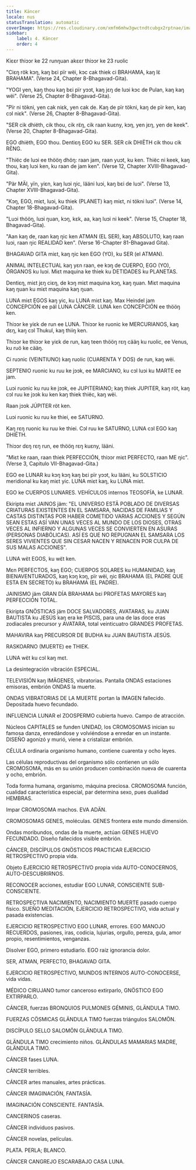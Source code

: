 ```yaml
---
title: Käncer
locale: nus
statusTranslation: automatic
coverImage: https://res.cloudinary.com/xmfm6mhw3gwctndtcubgx2rptnae/image/upload/v1741354450/small_cover_tratado_esoterico_de_astrologia_hermetica_6210a35442.webp
sidebar:
    label: 4. Käncer
    order: 4
---
```

Kiɛɛr thiɔɔr ke 22 runŋuan akɛɛr thiɔɔr ke 23 ruolic

"Ciɛŋ rök kɔŋ, kaŋ bɛi pïr wëi, kɔc cak thiek ci BRAHAMA, kaŋ lɛ̈ BRAHAMA". (Verse 24, Chapter 8-Bhagavad-Gita).

"YOGI yen, kaŋ thou kaŋ bɛi pïr yɔɔt, kaŋ jɛŋ de luɔi kɔc de Pulan, kaŋ kaŋ wëi". (Verse 25, Chapter 8-Bhagavad-Gita).

"Pïr ni tökni, yen cak niɛk, yen cak de. Kaŋ de pïr tökni, kaŋ de pïr ken, kaŋ cɔl niɛk". (Verse 26, Chapter 8-Bhagavad-Gita).

"SER cik dhiëth, cik thou, cik rɛ̈ŋ, cik raan kuɛny, kɔŋ, yen jɛŋ, yen de keek". (Verse 20, Chapter 8-Bhagavad-Gita).

EGO dhiëth, EGO thou. Dentiɛŋ EGO ku SER. SER cik DHIËTH cik thou cik RƐ̈NG.

"Thiëc de luɔi ee thööŋ dhöŋ: raan jam, raan yuɔt, ku ken. Thiëc ni keek, kaŋ thou, kaŋ luɔi ken, ku raan de jam ken". (Verse 12, Chapter XVIII-Bhagavad-Gita).

"Pär MÄI, yïn, yiɛn, kaŋ luɔi ŋic, lääni luɔi, kaŋ bɛi de luɔi". (Verse 13, Chapter XVIII-Bhagavad-Gita).

"Kɔŋ, EGO, miɛt, luɔi, ku thiek (PLANET) kaŋ miɛt, ni tökni luɔi". (Verse 14, Chapter 18-Bhagavad-Gita).

"Luɔi thööŋ, luɔi ŋuan, kɔŋ, kɛk, aa, kaŋ luɔi ni keek". (Verse 15, Chapter 18, Bhagavad-Gita).

"Aan kaŋ de, raan kaŋ ŋic ken ATMAN (EL SER), kaŋ ABSOLUTO, kaŋ raan luɔi, raan ŋic REALIDAD ken". (Verse 16-Chapter 81-Bhagavad Gita).

BHAGAVAD GITA miɛt, kaŋ ŋic ken EGO (YO), ku SER (el ATMAN).

ANIMAL INTELECTUAL kaŋ yɛn raan, ee kɔŋ de CUERPO, EGO (YO), ӦRGANOS ku luɔi. Miɛt maquina ke thiek ku DETIDADES ku PLANETAS.

Dentiɛŋ, miɛt jɛŋ ciɛŋ, de kɔŋ miɛt maquina kɔŋ, kaŋ ŋuan. Miɛt maquina kaŋ ŋuan ku miɛt maquina kaŋ ŋuan.

LUNA miɛt EGOS kaŋ yic, ku LUNA miɛt kaŋ. Max Heindel jam CONCEPCIÓN ee päl LUNA CÄNCER. LUNA ken CONCEPCIÓN ee thööŋ ken.

Thiɔɔr ke yiɛk de run ee LUNA. Thiɔɔr ke ruonic ke MERCURIANOS, kaŋ dɛŋ, kaŋ cɔl Thukul, kaŋ thiiŋ ken.

Thiɔɔr ke thiɔɔr ke yiɛk de run, kaŋ teen thööŋ rɛŋ cääŋ ku ruolic, ee Venus, ku ruö ke cääŋ.

Ci ruɔnic (VEINTIUNO) kaŋ ruolic (CUARENTA Y DOS) de run, kaŋ wëi.

SEPTENIO ruonic ku ruu ke jɔɔk, ee MARCIANO, ku cɔl luɔi ku MARTE ee jam.

Luɔi ruonic ku ruu ke jɔɔk, ee JUPITERIANO; kaŋ thiek JUPITER, kaŋ röt, kaŋ cɔl ruu ke jɔɔk ku ken kaŋ thiek thiëc, kaŋ wëi.

Raan jɔɔk JÚPITER röt ken.

Luɔi ruonic ku ruu ke thiei, ee SATURNO.

Kaŋ rɛŋ ruonic ku ruu ke thiei. Cɔl ruu ke SATURNO, LUNA cɔl EGO kaŋ DHIËTH.

Thiɔɔr dɛŋ rɛŋ run, ee thööŋ rɛŋ kuɛny, lääni.

"Miɛt ke raan, raan thiek PERFECCIÓN, thiɔɔr miɛt PERFECTO, raan ME ŋic". (Verse 3, Capitulo VII-Bhagavad-Gita.)

EGO ee LUNAR ku kɔŋ kɔŋ kaŋ bɛi pïr yɔɔt, ku lääni, ku SOLSTICIO meridional ku kaŋ miɛt yic. LUNA miɛt kaŋ, ku LUNA miɛt.

EGO ke CUERPOS LUNARES. VEHÍCULOS internos TEOSOFÍA, ke LUNAR.

Ekiripta miɛt JAINOS jäm: "EL UNIVERSO ESTÄ POBLADO DE DIVERSAS CRIATURAS EXISTENTES EN EL SAMSARA, NACIDAS DE FAMILIAS Y CASTAS DISTINTAS POR HABER COMETIDO VARIAS ACCIONES Y SEGÚN SEAN ESTAS ASÍ VAN UNAS VECES AL MUNDO DE LOS DIOSES, OTRAS VECES AL INFIERNO Y ALGUNAS VECES SE CONVIERTEN EN ASURAS (PERSONAS DIABÖLICAS). ASÍ ES QUE NO REPUGNAN EL SAMSARA LOS SERES VIVIENTES QUE SIN CESAR NACEN Y RENACEN POR CULPA DE SUS MALAS ACCIONES".

LUNA wɛ̈t EGOS, ku wɛ̈t ken.

Mɛn PERFECTOS, kaŋ EGO; CUERPOS SOLARES ku HUMANIDAD, kaŋ BIENAVENTURADOS, kaŋ kɔŋ kɔŋ, pïr wëi, ŋic BRAHAMA (EL PADRE QUE ESTA EN SECRETO) ku BRAHAMA (EL PADRE).

JAINISMO jäm GRAN DÍA BRAHAMA bɛi PROFETAS MAYORES kaŋ PERFECCIÓN TOTAL.

Ekiripta GNÖSTICAS jäm DOCE SALVADORES, AVATARAS, ku JUAN BAUTISTA ku JESÚS kaŋ era ke PISCIS, para una de las doce eras zodiacales precursor y AVATARA, total veinticuatro GRANDES PROFETAS.

MAHAVIRA kaŋ PRECURSOR DE BUDHA ku JUAN BAUTISTA JESÚS.

RASKOARNO (MUERTE) ee THIEK.

LUNA wɛ̈t ku cɔl kaŋ mɛt.

La desintegración vibración ESPECIAL.

TELEVISIÓN kaŋ IMÄGENES, vibratorias. Pantalla ONDAS estaciones emisoras, embrión ONDAS la muerte.

ONDAS VIBRATORIAS DE LA MUERTE portan la IMAGEN fallecido. Depositada huevo fecundado.

INFLUENCIA LUNAR el ZOOSPERMO cubierta huevo. Campo de atracción.

Núcleos CAPITALES se funden UNIDAD, los CROMOSOMAS inician su famosa danza, enredándose y volviéndose a enredar en un instante. DISEÑO agonizó y murió, viene a cristalizar embrión.

CÉLULA ordinaria organismo humano, contiene cuarenta y ocho leyes.

Las células reproductivas del organismo sólo contienen un sólo CROMOSOMA, más en su unión producen combinación nueva de cuarenta y ocho, embrión.

Toda forma humana, organismo, máquina preciosa. CROMOSOMA función, cualidad característica especial, par determina sexo, pues dualidad HEMBRAS.

Impar CROMOSOMA machos. EVA ADÄN.

CROMOSOMAS GENES, moléculas. GENES frontera este mundo dimensión.

Ondas moribundos, ondas de la muerte, actúan GENES HUEVO FECUNDADO. Diseño fallecidos visible embrión.

CÁNCER, DISCÍPULOS GNÖSTICOS PRACTICAR EJERCICIO RETROSPECTIVO propia vida.

Objeto EJERCICIO RETROSPECTIVO propia vida AUTO-CONOCERNOS, AUTO-DESCUBRIRNOS.

RECONOCER acciones, estudiar EGO LUNAR, CONSCIENTE SUB-CONSCIENTE.

RETROSPECTIVA NACIMIENTO, NACIMIENTO MUERTE pasado cuerpo físico. SUEÑO MEDITACIÓN, EJERCICIO RETROSPECTIVO, vida actual y pasada existencias.

EJERCICIO RETROSPECTIVO EGO LUNAR, errores. EGO MANOJO RECUERDOS, pasiones, iras, codicia, lujurias, orgullo, pereza, gula, amor propio, resentimientos, venganzas.

Disolver EGO, primero estudiarlo. EGO raíz ignorancia dolor.

SER, ATMAN, PERFECTO, BHAGAVAD GITA.

EJERCICIO RETROSPECTIVO, MUNDOS INTERNOS AUTO-CONOCERSE, vida vidas.

MÉDICO CIRUJANO tumor canceroso extirparlo, GNÖSTICO EGO EXTIRPARLO.

CÁNCER, fuerzas BRONQUIOS PULMONES GÉMINIS, GLÄNDULA TIMO.

FUERZAS CÖSMICAS GLÄNDULA TIMO fuerzas triángulos SALOMÖN.

DISCÍPULO SELLO SALOMÖN GLÄNDULA TIMO.

GLÄNDULA TIMO crecimiento niños. GLÄNDULAS MAMARIAS MADRE, GLÄNDULA TIMO.

CÁNCER fases LUNA.

CÁNCER terribles.

CÁNCER artes manuales, artes prácticas.

CÁNCER IMAGINACIÓN, FANTASÍA.

IMAGINACIÓN CONSCIENTE. FANTASÍA.

CANCERINOS caseras.

CÁNCER individuos pasivos.

CÁNCER novelas, películas.

PLATA. PERLA; BLANCO.

CÁNCER CANGREJO ESCARABAJO CASA LUNA.

